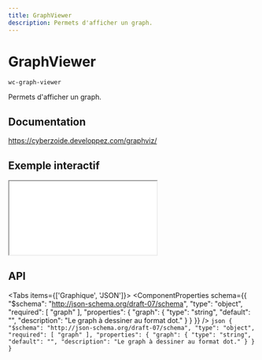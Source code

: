 ```yaml
---
title: GraphViewer
description: Permets d'afficher un graph.
---
```



# GraphViewer

`wc-graph-viewer`

Permets d'afficher un graph.

## Documentation

<https://cyberzoide.developpez.com/graphviz/>

## Exemple interactif

<iframe
  src={useAbsoluteUrl('playground/components/wc-graph-viewer')}
  style={{ width: '100%', height: '700px', border: 'none' }}
></iframe>

## API

<Tabs items={['Graphique', 'JSON']}>
  <Tab>
    <ComponentProperties schema={{
  "$schema": "http://json-schema.org/draft-07/schema",
  "type": "object",
  "required": [
    "graph"
  ],
  "properties": {
    "graph": {
      "type": "string",
      "default": "",
      "description": "Le graph à dessiner au format dot."
    }
  }
}} />
  </Tab>
  <Tab>
    ```json
    {
  "$schema": "http://json-schema.org/draft-07/schema",
  "type": "object",
  "required": [
    "graph"
  ],
  "properties": {
    "graph": {
      "type": "string",
      "default": "",
      "description": "Le graph à dessiner au format dot."
    }
  }
}
    ```
  </Tab>
</Tabs>
